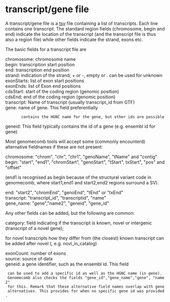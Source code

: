 = transcript/gene file =
A transcript/gene file is a [[tsv]] file containing a list of transcripts.
Each line contains one transcript. 
The standard region fields (chromosome, begin and end) indicate the
location of the transcript (and the transcript file is thus also a region file)
while other fields indicate the strand, exons etc.

The basic fields for a transcript file are
; chromosome: chromosome name
; begin: transcription start position
; end: transcription end position
; strand: indication of the strand; + or -, empty or . can be used for unknown
; exonStarts: list of exon start positions
; exonEnds: list of	Exon end positions
; cdsStart: start of the coding region (genomic position)
; cdsEnd: end of the coding region (genomic position)
; transcript: Name of transcript (usually transcript_id from GTF)
; gene: name of gene. This field preferentially
        contains the HGNC name for the gene, but other ids are possible
; geneid: This field typically contains	the id of a gene (e.g. ensembl id for gene)

Most genomecomb tools will accept some (commonly encounterd) alternative
fieldnames if these are not present:
; chromosome: "chrom", "chr", "chr1", "genoName", "tName" and "contig"
; begin: "start", "end1", "chromStart", "genoStart", "tStart", txStart", "pos" and "offset"
(end1 is recognised as begin because of the structural variant code in genomecomb, where start1,end1
and start2,end2 regions surround a SV).
; end: "start2", "chromEnd", "genoEnd", "tEnd" or "txEnd"
; transcript: "transcript_id", "transcriptid", "name"
; gene_name: "gene","name2", "geneid", "gene_id"

Any other fields can be added, but the following are common:
; category: field indicating if the transcript is known, novel or intergenic (transcript of a novel gene); 
for novel transcripts how they differ from (the closest) known transcript can be added after novel (, e.g. novl_in_catalog)
; exonCount: number of exons
; source: source of data
; geneid: a gene identifier, such as the ensembl id. This field
  can be used to add a specific id as well as the HGNC name (in gene).
  Genomecomb also checks the fields "gene_id","gene_name","gene", "name2"
  for this. Remark that these alternative field names overlap with gene
  alternatives. This provides for when no specific gene id was provided.
